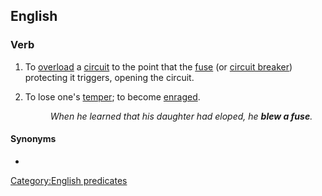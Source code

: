 ==English==

===Verb===
{{en-verb|blow<,,blew,blown> a fuse}}

# To [[overload]] a [[circuit]] to the point that the [[fuse]] (or [[circuit breaker]]) protecting it triggers, opening the circuit.
# {{lb|en|informal}} To lose one's [[temper]]; to become [[enraged]].
#: ''When he learned that his daughter had eloped, he '''blew a fuse'''.''

====Synonyms====
* {{l|en|blow a gasket}}

[[Category:English predicates]]